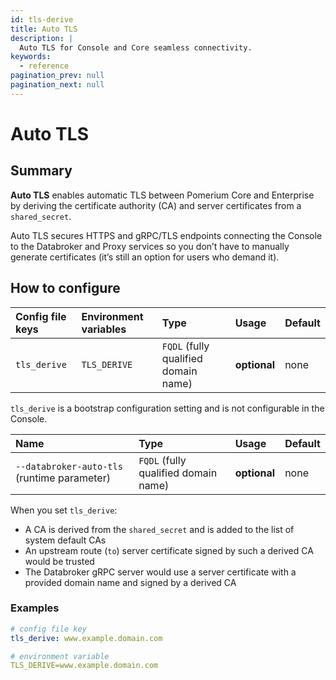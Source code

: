 ```yaml
---
id: tls-derive
title: Auto TLS
description: |
  Auto TLS for Console and Core seamless connectivity.
keywords:
  - reference
pagination_prev: null
pagination_next: null
---
```



# Auto TLS

## Summary

**Auto TLS** enables automatic TLS between Pomerium Core and Enterprise by deriving the certificate authority (CA) and server certificates from a `shared_secret`.

Auto TLS secures HTTPS and gRPC/TLS endpoints connecting the Console to the Databroker and Proxy services so you don’t have to manually generate certificates (it’s still an option for users who demand it).

## How to configure

<Tabs>
<TabItem value="Core" label="Core">

| **Config file keys** | **Environment variables** | **Type**                             | **Usage**    | **Default** |
| :------------------- | :------------------------ | :----------------------------------- | :----------- | :---------- |
| `tls_derive`         | `TLS_DERIVE`              | `FQDL` (fully qualified domain name) | **optional** | none        |

</TabItem>
<TabItem value="Enterprise" label="Enterprise">

`tls_derive` is a bootstrap configuration setting and is not configurable in the Console.

</TabItem>
<TabItem value="Kubernetes" label="Kubernetes">

| **Name**                                    | **Type**                             | **Usage**    | **Default** |
| :------------------------------------------ | :----------------------------------- | :----------- | :---------- |
| `--databroker-auto-tls` (runtime parameter) | `FQDL` (fully qualified domain name) | **optional** | none        |

</TabItem>
</Tabs>

When you set `tls_derive`:

- A CA is derived from the `shared_secret` and is added to the list of system default CAs
- An upstream route (`to`) server certificate signed by such a derived CA would be trusted
- The Databroker gRPC server would use a server certificate with a provided domain name and signed by a derived CA

### Examples

```yaml
# config file key
tls_derive: www.example.domain.com

# environment variable
TLS_DERIVE=www.example.domain.com
```

